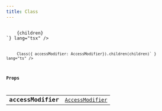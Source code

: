 ```yaml
---
title: Class
---
```



<Tabs syncKey="component-style">
    <TabItem label="jsx">
        <Code code={`import { Class } from "@alloy-js/core" 

<Class accessModifier={AccessModifier}>
    {children}
</Class>`} lang="tsx" />
</TabItem>
<TabItem label="stc">
    <Code code={`import { Class } from "@alloy-js/core/stc" 

Class({ accessModifier: AccessModifier}).children(children)` } lang="ts" />
</TabItem>
</Tabs>

### Props

<table>
  <tr>
    <td style="text-align: right;font-weight: bold;">accessModifier</td>
    <td>
      <Badge text="optional" variant="note" size="small" /> <code><a href="/reference/csharp/types/accessmodifier/">AccessModifier</a></code>
  
  
  
  
  </td>
  </tr>
</table>